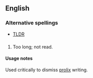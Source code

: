 ==English==

===Alternative spellings===
*[[TLDR]]

==={{abbreviation}}===
{{infl|en|abbreviation}}
# {{initialism}} Too long; not read.

====Usage notes====
Used critically to dismiss [[prolix]] writing.